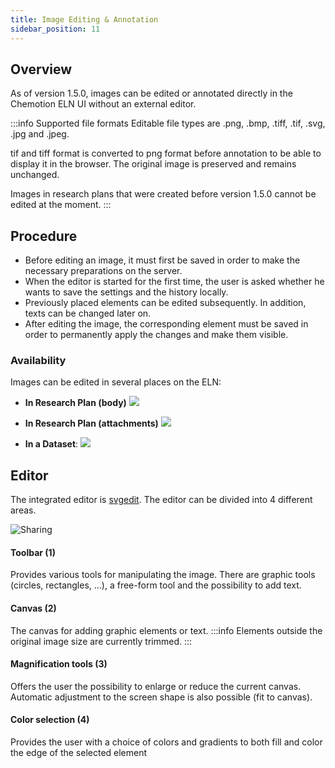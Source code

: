 ```yaml
---
title: Image Editing & Annotation
sidebar_position: 11
---
```


## Overview

As of version 1.5.0, images can be edited or annotated directly in the Chemotion ELN UI without an external editor.

:::info Supported file formats
Editable file types are .png, .bmp, .tiff, .tif, .svg, .jpg and .jpeg.

tif and tiff format is converted to png format before annotation to be able to display it in the browser. The original image is preserved and remains unchanged.

Images in research plans that were created before version 1.5.0 cannot be edited at the moment.
:::

## Procedure

- Before editing an image, it must first be saved in order to make the necessary preparations on the server.
- When the editor is started for the first time, the user is asked whether he wants to save the settings and the history locally.
- Previously placed elements can be edited subsequently. In addition, texts can be changed later on.
- After editing the image, the corresponding element must be saved in order to permanently apply the changes and make them visible.

### Availability

Images can be edited in several places on the ELN:

- **In Research Plan (body)**
  ![](/img/image_annotation/20230306_image_annotation_research_body.png)

- **In Research Plan (attachments)**
  ![](/img/image_annotation/20230306_image_annotation_research_attachment.png)

- **In a Dataset**:
  ![](/img/image_annotation/20230306_image_annotation_dataset.png)

## Editor

The integrated editor is [svgedit](https://github.com/SVG-Edit/svgedit). The editor can be divided into 4 different areas.

![Sharing](/img/image_annotation/20230306_image_annotation_editor.png)

#### Toolbar (1)

Provides various tools for manipulating the image. There are graphic tools (circles, rectangles, ...), a free-form tool and the possibility to add text.

#### Canvas (2)

The canvas for adding graphic elements or text.
:::info
Elements outside the original image size are currently trimmed.
:::

#### Magnification tools (3)

Offers the user the possibility to enlarge or reduce the current canvas. Automatic adjustment to the screen shape is also possible (fit to canvas).

#### Color selection (4)

Provides the user with a choice of colors and gradients to both fill and color the edge of the selected element
